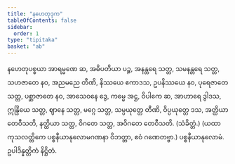 ```yaml
---
title: "နဟေတုဒုက"
tableOfContents: false
sidebar:
  order: 1
type: "tipitaka"
basket: "ab"
---
```



<DynamicBreadcrumb />

<Division number="95">

<Paragraph number="2802">
နဟေတုပစ္စယာ အာရမ္မဏေ ဆ, အဓိပတိယာ ပဉ္စ, အနန္တရေ သတ္တ, သမနန္တရေ သတ္တ, သဟဇာတေ နဝ, အညမညေ တီဏိ, နိဿယေ ဧကာဒသ, ဥပနိဿယေ နဝ, ပုရေဇာတေ သတ္တ, ပစ္ဆာဇာတေ နဝ, အာသေဝနေ ဒွေ, ကမ္မေ အဋ္ဌ, ဝိပါကေ ဆ, အာဟာရေ ဒွါဒသ, ဣန္ဒြိယေ သတ္တ, ဈာနေ သတ္တ, မဂ္ဂေ သတ္တ, သမ္ပယုတ္တေ တီဏိ, ဝိပ္ပယုတ္တေ ဒသ, အတ္ထိယာ တေဝီသတိ, နတ္ထိယာ သတ္တ, ဝိဂတေ သတ္တ, အဝိဂတေ တေဝီသတိ. (သံခိတ္တံ.)
</Paragraph>

<Paragraph number="2803">
(ယထာ ကုသလတ္တိကေ ပစ္စနီယာနုလောမဂဏနာ ဝိဘတ္တာ, ဧဝံ ဂဏေတဗ္ဗာ.)

</Paragraph>
</Division>

<Paragraph number="2804" type="center">
ပစ္စနီယာနုလောမံ.



</Paragraph>

<Paragraph number="2805" type="center">
ဥပါဒိန္နတ္တိကံ နိဋ္ဌိတံ.
</Paragraph>